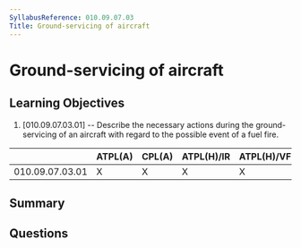 ```yaml
---
SyllabusReference: 010.09.07.03
Title: Ground-servicing of aircraft
---
```


# Ground-servicing of aircraft

## Learning Objectives

1. [010.09.07.03.01] -- Describe the necessary actions during the
   ground-servicing of an aircraft with regard to the possible event of a fuel
   fire.

|                 | ATPL(A) | CPL(A) | ATPL(H)/IR | ATPL(H)/VFR | CPL(H) | IR  | CBIR(A) |
| --------------- | ------- | ------ | ---------- | ----------- | ------ | --- | ------- |
| 010.09.07.03.01 | X       | X      | X          | X           | X      | X   |         |

## Summary

## Questions
